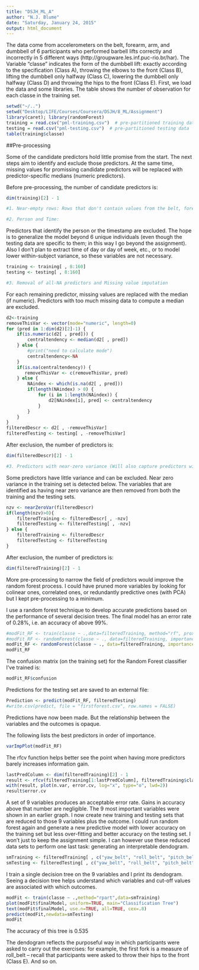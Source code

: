 ```yaml
---
title: "DSJH_ML_A"
author: "N.J. Blume"
date: "Saturday, January 24, 2015"
output: html_document
---
```



The data come from accelerometers on the belt, forearm, arm, and dumbbell of 6 participants who performed barbell lifts correctly and incorrectly in 5 different ways (http://groupware.les.inf.puc-rio.br/har). The Variable "classe" indicates the form of the dumbbell lift: exactly according to the specification (Class A), throwing the elbows to the front (Class B), lifting the dumbbell only halfway (Class C), lowering the dumbbell only halfway (Class D) and throwing the hips to the front (Class E). First, we load the data and some libraries. The table shows the number of observation for each classe in the training set. 

```r
setwd("~/..")
setwd("Desktop/LIFE/Courses/Coursera/DSJH/8_ML/Assignment")
library(caret); library(randomForest)
training = read.csv("pml-training.csv")  # pre-partitioned training data 
testing = read.csv("pml-testing.csv")  # pre-partitioned testing data 
table(training$classe)
```

##Pre-processing 

Some of the candidate predictors hold little promise from the start. The next steps aim to identify and exclude those predictors. At the same time, missing values for promissing candidate predictors will be replaced with predictor-specific medians (numeric predictors).

Before pre-processing, the number of candidate predictors is:
```r
dim(training)[2] - 1
```

```r
#1. Near-empty rows: Rows that don't contain values from the belt, forearm, arm, or dumbbell sensors but only contain values identifying the person exercising and the time of the exercise are excluded. 

#2. Person and Time:  
```

Predictors that identify the person or the timestamp are excluded. The hope is to generalize the model beyond 6 unique individuals (even though the testing data are specific to them; in this way I go beyond the assignment). Also I don't plan to extract time of day or day of week, etc., or to model lower within-subject variance, so these variables are not necessary.

```r
training <- training[ , 8:160]
testing <- testing[ , 8:160]
```

```r
#3. Removal of all-NA predictors and Missing value imputation
```

For each remaining predictor, missing values are replaced with the median (if numeric). Predictors with too much missing data to compute a median are excluded. 

```r
d2<-training
removeThisVar <- vector(mode="numeric", length=0)
for (pred in 1:dim(d2)[2]-1) {
    if(is.numeric(d2[ , pred])) {
        centraltendency <- median(d2[ , pred])
    } else {
        #print("need to calculate mode")
        centraltendency<-NA
    }
    if(is.na(centraltendency)) {
       removeThisVar <- c(removeThisVar, pred)
    } else {
        NAindex <- which(is.na(d2[ , pred]))
        if(length(NAindex) > 0) {
            for (i in 1:length(NAindex)) {
                d2[NAindex[i], pred] <- centraltendency
            }
        }
    }
}
filteredDescr <- d2[ , -removeThisVar]
filteredTesting <- testing[ , -removeThisVar]
```

After exclusion, the number of predictors is:
```r
dim(filteredDescr)[2] - 1
```

```r
#3. Predictors with near-zero variance (Will also capture predictors with a lot of missing data I think)
```

Some predictors have little variance and can be excluded. Near zero variance in the training set is detected below. The variables that are identified as having near zero variance are then removed from both the training and the testing sets.

```r
nzv <- nearZeroVar(filteredDescr)
if(length(nzv)>0){
    filteredTraining <- filteredDescr[ , -nzv]
    filteredTesting <- filteredTesting[ , -nzv]    
} else {
    filteredTraining <- filteredDescr
    filteredTesting <- filteredTesting        
}
```

After exclusion, the number of predictors is:
```r
dim(filteredTraining)[2] - 1
```

More pre-processing to narrow the field of predictors would improve the random forest process. I could have pruned more variables by looking for colinear ones, correlated ones, or redundantly predictive ones (with PCA) but I kept pre-processing to a minimum. 

I use a random forest technique to develop accurate predictions based on the performance of several decision trees. The final model has an error rate of 0.28%, i.e. an accuracy of above 99%.

```r
#modFit_RF <- train(classe ~ .,data=filteredTraining, method="rf", prox=TRUE)
#modFit_RF <- randomForest(classe ~ ., data=filteredTraining, importance = TRUE, xtest=filteredTesting) # I don't have outcomes for testing set
modFit_RF <- randomForest(classe ~ ., data=filteredTraining, importance = TRUE)
modFit_RF
```

The confusion matrix (on the training set) for the Random Forest classifier I've trained is:
```r
modFit_RF$confusion
```

Predictions for the testing set are saved to an external file:
```r
Prediction <- predict(modFit_RF, filteredTesting)
#write.csv(predict, file = "firstforest.csv", row.names = FALSE)
```

Predictions have now been made. But the relationship between the variables and the outcomes is opaque. 

The following lists the best predictors in order of importance.

```r
varImpPlot(modFit_RF)
```

The rfcv function helps better see the point when having more predictors barely increases information gain. 

```r
lastPredColumn <- dim(filteredTraining)[2] - 1
result <- rfcv(filteredTraining[1:lastPredColumn], filteredTraining$classe, cv.fold=5, step=0.8)
with(result, plot(n.var, error.cv, log="x", type="o", lwd=2))
result$error.cv
```

A set of 9 variables produces an acceptable error rate. Gains in accuracy above that number are negligible. The 9 most important variables were shown in an earlier graph. I now create new training and testing sets that are reduced to those 9 variables plus the outcome. I could run random forest again and generate a new predictive model with lower accuracy on the training set but less over-fitting and better accuracy on the testing set. I won't just to keep the assignment simple. I can however use these reduced data sets to perform one last task: generating an interpretable dendogram.

```r
smTraining <- filteredTraining[ , c("yaw_belt", "roll_belt", "pitch_belt", "magnet_dumbbell_z", "gyros_arm_y", "magnet_dumbbell_y", "pitch_forearm", "accel_dumbbell_y", "magnet_forearm_z", "classe")]
smTesting <- filteredTesting[ , c("yaw_belt", "roll_belt", "pitch_belt", "magnet_dumbbell_z", "gyros_arm_y", "magnet_dumbbell_y", "pitch_forearm", "accel_dumbbell_y", "magnet_forearm_z")]
```

I train a single decision tree on the 9 variables and I print its dendogram. Seeing a decision tree helps understand which variables and cut-off values are associated with which outcomes. 

```r
modFit <- train(classe ~ .,method="rpart",data=smTraining)
plot(modFit$finalModel, uniform=TRUE, main="Classification Tree")
text(modFit$finalModel, use.n=TRUE, all=TRUE, cex=.8)
predict(modFit,newdata=smTesting)
modFit
```

The accuracy of this tree is 0.535

The dendogram reflects the purposeful way in which participants were asked to carry out the exercises: for example, the first fork is a measure of roll_belt -- recall that participants were asked to throw their hips to the front (Class E). And so on.
